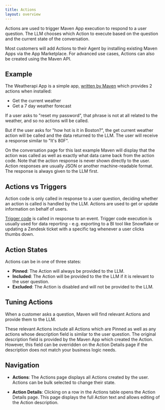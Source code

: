 ```yaml
---
title: Actions
layout: overview
---
```


Actions are used to trigger Maven App execution to respond to a user question. 
The LLM chooses which Action to execute based on the question and the current state 
of the conversation.

Most customers will add Actions to their Agent by installing existing Maven Apps via the 
App Marketplace. For advanced use cases, Actions can also be created using the Maven API.

## Example

The Weatherapi App is a simple app, [written by Maven](https://github.com/mavenagi-apps/weatherapi) which provides 2 actions when installed:
- Get the current weather
- Get a 7 day weather forecast

If a user asks to "reset my password", that phrase is not at all related to the weather, and so no actions will be called. 

But if the user asks for "how hot is it in Boston?", the get current weather action will be called and the data returned to the LLM. The user will receive a response similar to "It's 80F".

On the conversation page for this last example Maven will display that the action was called as well as exactly what data came back from the action code. Note that the action response is never shown directly to the user. Action responses are usually JSON or another machine-readable format. The response is always given to the LLM first.

## Actions vs Triggers

Action code is only called in response to a user question, deciding whether an action is called is handled by the LLM. Actions are used to get or update information on behalf of users.

[Trigger code](/help-center/training-maven/event-triggers) is called in response to an event. Trigger code execution is usually used for data reporting - e.g. exporting to a BI tool like Snowflake or updating a Zendesk ticket with a specific tag whenever a user clicks thumbs down.


## Action States

Actions can be in one of three states:

- **Pinned**: The Action will always be provided to the LLM.
- **Included**: The Action will be provided to the the LLM if it is relevant to the user question.
- **Excluded**: The Action is disabled and will not be provided to the LLM.

## Tuning Actions

When a customer asks a question, Maven will find relevant Actions and provide them to the LLM. 

These relevant Actions include all Actions which are Pinned as well as any actions whose description 
field is similar to the user question. The original description field is provided by the Maven App
which created the Action. However, this field can be overridden on the Action Details page if the 
description does not match your business logic needs.

## Navigation

- **Actions**: The Actions page displays all Actions created by the user. 
Actions can be bulk selected to change their state.

- **Action Details**: Clicking on a row in the Actions table opens the Action Details page. This page 
displays the full Action text and allows editing of the Action description.
